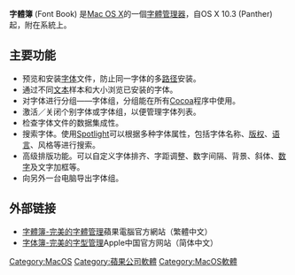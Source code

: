 {{noteta
|T=zh-hans:字体册;zh-hant:字體簿
}}
{{Infobox_Software
|name = 字體簿
|logo = 
|screenshot = [[File:fontbook.png|240px]]
|caption = 運行在Mac OS X 10.7之下的字體簿
|developer = [[蘋果公司|蘋果公司]]
|latest_release_version = 3.0
|latest_release_date = 
|operating_system = [[Mac_OS_X|Mac OS X]]
|genre = 字體管理器
|license = [[私有軟體|私有]]
|website = [http://www.apple.com/macosx/features/fontbook/ Font Book]
}}

'''字體簿''' (Font Book) 是[[Mac_OS_X|Mac OS X]]的一個[[字體管理器|字體管理器]]，自OS X 10.3 (Panther) 起，附在系統上。

== 主要功能 ==
*预览和安装[[字体|字体]]文件，防止同一字体的多[[路径|路径]]安装。
*通过不同[[文本|文本]]样本和大小浏览已安装的字体。
*对字体进行分组——字体组，分组能在所有[[Cocoa|Cocoa]]程序中使用。
*激活／关闭个别字体或字体组，以便管理字体列表。
*检查字体文件的数据集成性。
*搜索字体。使用[[Spotlight|Spotlight]]可以根据多种字体属性，包括字体名称、[[版权|版权]]、[[语言|语言]]、风格等进行搜索。
*高级排版功能。可以自定义字体排齐、字距调整、数字间隔、背景、斜体、[[数字|数字]]及文字加框等。
*向另外一台电脑导出字体组。

== 外部链接 ==
*[https://web.archive.org/web/20061004180150/http://www.apple.com.tw/macosx/features/fontbook/ 字體簿-完美的字體管理]蘋果電腦官方網站（繁體中文）
*[https://web.archive.org/web/20061004113511/http://www.apple.com.cn/macosx/features/fontbook/ 字体簿-完美的字型管理]Apple中国官方网站（简体中文）

{{Mac OS X}}

{{Compu-soft-stub}}

[[Category:MacOS|Category:MacOS]]
[[Category:蘋果公司軟體|Category:蘋果公司軟體]]
[[Category:MacOS軟體|Category:MacOS軟體]]